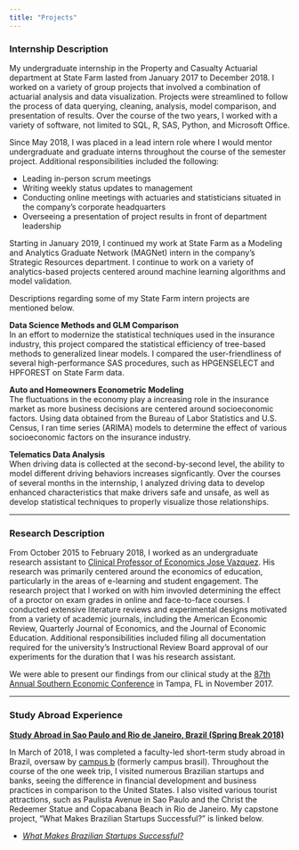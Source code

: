 ```yaml
---
title: "Projects"
---
```


### Internship Description

My undergraduate internship in the Property and Casualty Actuarial department at State Farm lasted from January 2017 to December 2018. I worked on a variety of group projects that involved a combination of actuarial analysis and data visualization. Projects were streamlined to follow the process of data querying, cleaning, analysis, model comparison, and presentation of results. Over the course of the two years, I worked with a variety of software, not limited to SQL, R, SAS, Python, and Microsoft Office. 

Since May 2018, I was placed in a lead intern role where I would mentor undergraduate and graduate interns throughout the course of the semester project. Additional responsibilities included the following:   
  
* Leading in-person scrum meetings
* Writing weekly status updates to management
* Conducting online meetings with actuaries and statisticians situated in the company's corporate headquarters
* Overseeing a presentation of project results in front of department leadership  


Starting in January 2019, I continued my work at State Farm as a Modeling and Analytics Graduate Network (MAGNet) intern in the company's Strategic Resources department. I continue to work on a variety of analytics-based projects centered around machine learning algorithms and model validation. 

Descriptions regarding some of my State Farm intern projects are mentioned below. 

**Data Science Methods and GLM Comparison**  
In an effort to modernize the statistical techniques used in the insurance industry, this project compared the statistical efficiency of tree-based methods to generalized linear models. I compared the user-friendliness of several high-performance SAS procedures, such as HPGENSELECT and HPFOREST on State Farm data. 
    
**Auto and Homeowners Econometric Modeling**  
The fluctuations in the economy play a increasing role in the insurance market as more business decisions are centered around socioeconomic factors. Using data obtained from the Bureau of Labor Statistics and U.S. Census, I ran time series (ARIMA) models to determine the effect of various socioeconomic factors on the insurance industry.    
  
**Telematics Data Analysis**  
When driving data is collected at the second-by-second level, the ability to model different driving behaviors increases signficantly. Over the courses of several months in the internship, I analyzed driving data to develop enhanced characteristics that make drivers safe and unsafe, as well as develop statistical techniques to properly visualize those relationships.     
  
***  
    
### Research Description

From October 2015 to February 2018, I worked as an undergraduate research assistant to [Clinical Professor of Economics Jose Vazquez](https://chroniclevitae.com/people/194561-jose-vazquez/profile){target="_blank"}. His research was primarily centered around the economics of education, particularly in the areas of e-learning and student engagement. The research project that I worked on with him invovled determining the effect of a proctor on exam grades in online and face-to-face courses. I conducted extensive literature reviews and experimental designs motivated from a variety of academic journals, including the American Economic Review, Quarterly Journal of Economics, and the Journal of Economic Education. Additional responsibilities included filing all documentation required for the university's Instructional Review Board approval of our experiments for the duration that I was his research assistant. 

We were able to present our findings from our clinical study at the [87th Annual Southern Economic Conference](https://www.southerneconomic.org/conference-2017/){target="_blank"} in Tampa, FL in November 2017. 
  
  
***  
  
### Study Abroad Experience

[**Study Abroad in Sao Paulo and Rio de Janeiro, Brazil (Spring Break 2018)**](https://economics.illinois.edu/academics/undergraduate-program/study-abroad/econ-faculty-led-short-term/previous-faculty-led){target="_blank"}

In March of 2018, I was completed a faculty-led short-term study abroad in Brazil, oversaw by [campus b](https://www.campusb.org/){target="_blank"} (formerly campus brasil). Throughout the course of the one week trip, I visited numerous Brazilian startups and banks, seeing the difference in financial development and business practices in comparison to the United States. I also visited various tourist attractions, such as Paulista Avenue in Sao Paulo and the Christ the Redeemer Statue and Copacabana Beach in Rio de Janeiro. My capstone project, "What Makes Brazilian Startups Successful?" is linked below.

- [*What Makes Brazilian Startups Successful?*](https://economics.illinois.edu/system/files/inline-files/Tim%20Brazil%20Final%20Project%20-%20Timothy%20Chin.pdf){target="_blank"}









